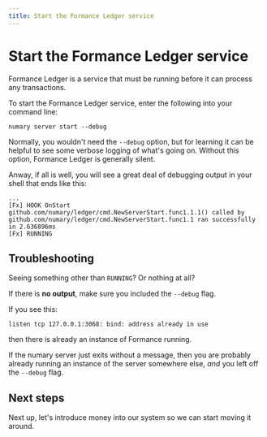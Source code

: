 ```yaml
---
title: Start the Formance Ledger service
---
```


# Start the Formance Ledger service

Formance Ledger is a service that must be running before it can process any transactions.

To start the Formance Ledger service, enter the following into your command line:

```shell
numary server start --debug
```

Normally, you wouldn't need the `--debug` option, but for learning it can be helpful to see some verbose logging of what's going on. Without this option, Formance Ledger is generally silent.

Anway, if all is well, you will see a great deal of debugging output in your shell that ends like this:

```
...
[Fx] HOOK OnStart       github.com/numary/ledger/cmd.NewServerStart.func1.1.1() called by github.com/numary/ledger/cmd.NewServerStart.func1.1 ran successfully in 2.636896ms
[Fx] RUNNING
```

## Troubleshooting

Seeing something other than `RUNNING`? Or nothing at all?

If there is **no output**, make sure you included the `--debug` flag.

If you see this:
```shell
listen tcp 127.0.0.1:3068: bind: address already in use
```
then there is already an instance of Formance running.

If the numary server just exits without a message, then you are probably already running an instance of the server somewhere else, _and_ you left off the `--debug` flag.

## Next steps

Next up, let's introduce money into our system so we can start moving it around.